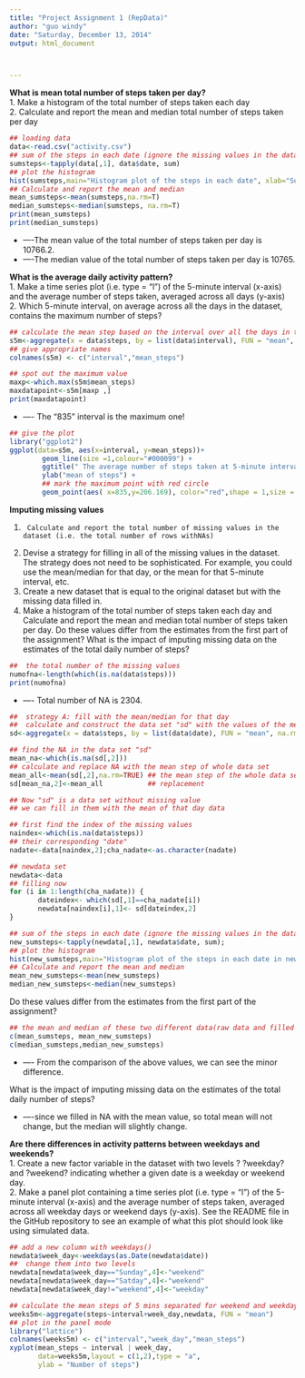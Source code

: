 ```yaml
---
title: "Project Assignment 1 (RepData)"
author: "guo windy"
date: "Saturday, December 13, 2014"
output: html_document



---
```



**What is mean total number of steps taken per day?**  
1.  Make a histogram of the total number of steps taken each day  
2.  Calculate and report the mean and median total number of steps taken per day  

```r
## loading data
data<-read.csv("activity.csv")
## sum of the steps in each date (ignore the missing values in the dataset)
sumsteps<-tapply(data[,1], data$date, sum)
## plot the histogram
hist(sumsteps,main="Histogram plot of the steps in each date", xlab="Sum of steps per day")
## Calculate and report the mean and median 
mean_sumsteps<-mean(sumsteps,na.rm=T)
median_sumsteps<-median(sumsteps, na.rm=T)
print(mean_sumsteps)
print(median_sumsteps)
```
* ----The mean value of the total number of steps taken per day is 10766.2.
* ----The median value of the total number of steps taken per day is 10765.

**What is the average daily activity pattern?**    
1.  Make a time series plot (i.e. type = "l") of the 5-minute interval (x-axis) and the average number of steps taken, averaged across all days (y-axis)    
2.	Which 5-minute interval, on average across all the days in the dataset, contains the maximum number of steps?   

```r
## calculate the mean step based on the interval over all the days in the dataset
s5m<-aggregate(x = data$steps, by = list(data$interval), FUN = "mean", na.rm=TRUE)
## give appropriate names
colnames(s5m) <- c("interval","mean_steps")

## spot out the maximum value
maxp<-which.max(s5m$mean_steps)
maxdatapoint<-s5m[maxp ,]
print(maxdatapoint)
```
* ---- The "835" interval is the maximum one!

```r
## give the plot
library("ggplot2")
ggplot(data=s5m, aes(x=interval, y=mean_steps))+ 
        geom_line(size =1,colour="#000099") +
        ggtitle(" The average number of steps taken at 5-minute interval")+ 
        ylab("mean of steps") +
		## mark the maximum point with red circle 
        geom_point(aes( x=835,y=206.169), color="red",shape = 1,size = 4) 
```


**Imputing missing values**    

1.      Calculate and report the total number of missing values in the dataset (i.e. the total number of rows withNAs)   
2.	Devise a strategy for filling in all of the missing values in the dataset. The strategy does not need to be sophisticated. For example, you could use the mean/median for that day, or the mean for that 5-minute interval, etc.    
3.	Create a new dataset that is equal to the original dataset but with the missing data filled in.   
4.	Make a histogram of the total number of steps taken each day and Calculate and report the mean and median total number of steps taken per day. Do these values differ from the estimates from the first part of the assignment? What is the impact of imputing missing data on the estimates of the total daily number of steps?     

```r
##  the total number of the missing values
numofna<-length(which(is.na(data$steps)))
print(numofna)
```
* ---- Total number of NA is 2304.
```r
##  strategy A: fill with the mean/median for that day
##  calculate and construct the data set "sd" with the values of the mean of steps for each date
sd<-aggregate(x = data$steps, by = list(data$date), FUN = "mean", na.rm=TRUE)

## find the NA in the data set "sd"
mean_na<-which(is.na(sd[,2]))
## calculate and replace NA with the mean step of whole data set
mean_all<-mean(sd[,2],na.rm=TRUE) ## the mean step of the whole data set
sd[mean_na,2]<-mean_all           ## replacement

## Now "sd" is a data set without missing value
## we can fill in them with the mean of that day data

## first find the index of the missing values
naindex<-which(is.na(data$steps))
## their corresponding "date"
nadate<-data[naindex,2];cha_nadate<-as.character(nadate)

## newdata set 
newdata<-data
## filling now
for (i in 1:length(cha_nadate)) {        
       dateindex<- which(sd[,1]==cha_nadate[i])
       newdata[naindex[i],1]<- sd[dateindex,2]        
}

## sum of the steps in each date (ignore the missing values in the dataset)
new_sumsteps<-tapply(newdata[,1], newdata$date, sum);
## plot the histogram
hist(new_sumsteps,main="Histogram plot of the steps in each date in new data set", xlab="Sum of steps per day",col="red")
## Calculate and report the mean and median 
mean_new_sumsteps<-mean(new_sumsteps)
median_new_sumsteps<-median(new_sumsteps)
```
Do these values differ from the estimates from the first part of the assignment?

```r
## the mean and median of these two different data(raw data and filled data)
c(mean_sumsteps, mean_new_sumsteps)
c(median_sumsteps,median_new_sumsteps)
```
* ---- From the comparison of the above values, we can see the minor difference. 

What is the impact of imputing missing data on the estimates of the total daily number of steps?   

* ----since we filled in NA with the mean value, so total mean will not change, but the median will slightly change.



**Are there differences in activity patterns between weekdays and weekends?**   
1.	Create a new factor variable in the dataset with two levels ? ?weekday? and ?weekend? indicating whether a given date is a weekday or weekend day.   
2.	Make a panel plot containing a time series plot (i.e. type = "l") of the 5-minute interval (x-axis) and the average number of steps taken, averaged across all weekday days or weekend days (y-axis). See the README file in the GitHub repository to see an example of what this plot should look like using simulated data.   

```r
## add a new column with weekdays()
newdata$week_day<-weekdays(as.Date(newdata$date))
##  change them into two levels 
newdata[newdata$week_day=="Sunday",4]<-"weekend"
newdata[newdata$week_day=="Satday",4]<-"weekend"
newdata[newdata$week_day!="weekend",4]<-"weekday"

## calculate the mean steps of 5 mins separated for weekend and weekday
weeks5m<-aggregate(steps~interval+week_day,newdata, FUN = "mean")
## plot in the panel mode
library("lattice")
colnames(weeks5m) <- c("interval","week_day","mean_steps")
xyplot(mean_steps ~ interval | week_day, 
       data=weeks5m,layout = c(1,2),type = "a",
       ylab = "Number of steps")

```